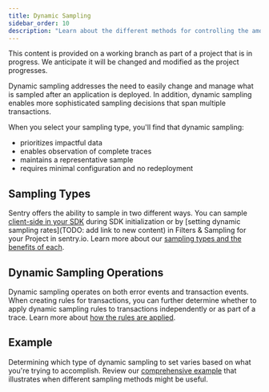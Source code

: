 ```yaml
---
title: Dynamic Sampling
sidebar_order: 10
description: "Learn about the different methods for controlling the amount and type of data sampled for your project."
---
```


<Note>

This content is provided on a working branch as part of a project that is in progress. We anticipate it will be changed and modified as the project progresses.

</Note>

Dynamic sampling addresses the need to easily change and manage what is sampled after an application is deployed. In addition, dynamic sampling enables more sophisticated sampling decisions that span multiple transactions.

When you select your sampling type, you'll find that dynamic sampling:

- prioritizes impactful data
- enables observation of complete traces
- maintains a representative sample
- requires minimal configuration and no redeployment

## Sampling Types

Sentry offers the ability to sample in two different ways. You can sample [client-side in your SDK](/platform-redirect/?next=/configuration/sampling/) during SDK initialization or by [setting dynamic sampling rates](TODO: add link to new content) in Filters & Sampling for your Project in sentry.io. Learn more about our [sampling types and the benefits of each](/product/data-management-settings/dynamic-sampling/sampling-types/).

## Dynamic Sampling Operations

Dynamic sampling operates on both error events and transaction events. When creating rules for transactions, you can further determine whether to apply dynamic sampling rules to transactions independently or as part of a trace. Learn more about [how the rules are applied](/product/data-management-settings/dynamic-sampling/operations/).

## Example

Determining which type of dynamic sampling to set varies based on what you're trying to accomplish. Review our [comprehensive example](/product/data-management-settings/dynamic-sampling/example/) that illustrates when different sampling methods might be useful.

<!---
STRUCTURE NOTES

Overview page (business benefit - pagegrid - thorough intro, links to sampling and difference between event and trace sampling, using both)
- subpage - types - sampling different types
- subpage - how to set it up (consume inbound filters content here)
- subpgage - example - an overview of how it works in practice (how it works in traces)

-->

